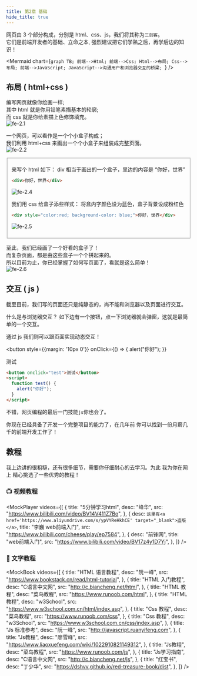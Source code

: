 ```yaml
---
title: 第2章 基础
hide_title: true
---
```



网页由 3 个部分构成，分别是 html、css、js，我们将其称为`三剑客`。  
它们是前端开发者的基础、立命之本, 强烈建议把它们学熟之后，再学后边的知识！

<Mermaid
  chart={`graph TB;
    前端-->Html;
    前端-->Css;
    Html-->布局;
    Css-->布局;
    前端-->JavaScript;
    JavaScript-->沟通用户和浏览器交互的桥梁;
`}
/>

## 布局 ( html+css )

编写网页就像你绘画一样;  
其中 html 就是你用铅笔素描基本的轮廓;  
而 css 就是你给素描上色修饰填充。  
![fe-2.1](/img/fe/2.1.jpg)

一个网页，可以看作是一个个小盒子构成；  
我们利用 html+css 来画出一个个小盒子来组装成完整页面。  
![fe-2.2](/img/fe/2.2.png)

<Fieldset title="🌰 举个例子">

来写个 html 如下： div 相当于画出的一个盒子，里边的内容是 “你好，世界”

```html
<div>你好，世界</div>
```

![fe-2.4](/img/fe/2.4.jpg)

我们用 css 给盒子添些样式： 将盒内字颜色设为蓝色，盒子背景设成粉红色

```html
<div style="color:red; background-color: blue;">你好，世界</div>
```

![fe-2.5](/img/fe/2.5.jpg)

</Fieldset>

至此，我们已经画了一个好看的盒子了！  
而复杂页面，都是由这些盒子一个个拼起来的。  
所以目前为止，你已经掌握了如何写页面了，看就是这么简单！  
![fe-2.6](/img/fe/2.6.webp)

## 交互 ( js )

截至目前，我们写的页面还只是纯静态的，尚不能和浏览器以及页面进行交互。  

什么是与浏览器交互？ 如下边有一个按钮，点一下浏览器就会弹窗，这就是最简单的一个交互。

通过 js 我们则可以跟页面实现动态交互！

<button
  style={{margin: '10px 0'}}
  onClick={() => {
    alert("你好");
  }}
>
  测试
</button>

```html
<button onclick="test">测试</button>
<script>
  function test() {
    alert("你好");
  }
</script>
```

不错，网页编程的最后一门技能`js`你也会了。  

你现在已经具备了开发一个完整项目的能力了，在几年前 你可以找到一份月薪几千的前端开发工作了！

<!-- ![fe-2.7](/img/fe/2.7.webp) -->

## 教程

我上边讲的很粗糙，还有很多细节，需要你仔细耐心的去学习。为此 我为你在网上 精心挑选了一些优秀的教程！

### 📺 视频教程

<MockPlayer
  videos={[
    {
      title: "5分钟学习html",
      desc: "峰华",
      src: "https://www.bilibili.com/video/BV14V411Z7Bo",
    },
    {
      desc: `这里有<a href='https://www.aliyundrive.com/s/ypVYReHkhCE' target="_blank">盗版</a>`,
      title: "李巍 web前端入门",
      src: "https://www.bilibili.com/cheese/play/ep7584",
    },
    {
      desc: "前锋网",
      title: "web前端入门",
      src: "https://www.bilibili.com/video/BV17z4y1D7Yj",
    },
  ]}
/>

### 📖 文字教程

<MockBook
  videos={[
    {
      title: "HTML 语言教程",
      desc: "阮一峰",
      src: "https://www.bookstack.cn/read/html-tutorial",
    },
    {
      title: "HTML 入门教程",
      desc: "C语言中文网",
      src: "http://c.biancheng.net/html",
    },
    {
      title: "HTML 教程",
      desc: "菜鸟教程",
      src: "https://www.runoob.com/html",
    },
    {
      title: "HTML 教程",
      desc: "w3School",
      src: "https://www.w3school.com.cn/html/index.asp",
    },
    {
      title: "Css 教程",
      desc: "菜鸟教程",
      src: "https://www.runoob.com/css",
    },
    {
      title: "Css 教程",
      desc: "w3School",
      src: "https://www.w3school.com.cn/css/index.asp",
    },
    {
      title: "Js 标准参考",
      desc: "阮一峰",
      src: "http://javascript.ruanyifeng.com",
    },
    {
      title: "Js教程",
      desc: "廖雪峰",
      src: "https://www.liaoxuefeng.com/wiki/1022910821149312",
    },
    {
      title: "Js教程",
      desc: "菜鸟教程",
      src: "https://www.runoob.com/js",
    },
    {
      title: "Js学习指南",
      desc: "C语言中文网",
      src: "http://c.biancheng.net/js",
    },
    {
      title: "红宝书",
      desc: "丁少华",
      src: "https://dshvv.github.io/red-treasure-book/dist",
    },
  ]}
/>
